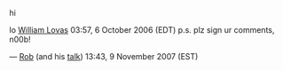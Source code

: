 hi

lo [[User:William Lovas|William Lovas]] 03:57, 6 October 2006 (EDT)
p.s. plz sign ur comments, n00b!

{{vdash}} {{dia}} {{box}} {{lolli}} {{otimes}} {{top}} {{darrow}} {{forall}} {{exists}} {{oplus}} {{bottom}} — [[User:rsimmons|Rob]] (and his [[User talk:rsimmons|talk]]) 13:43, 9 November 2007 (EST)